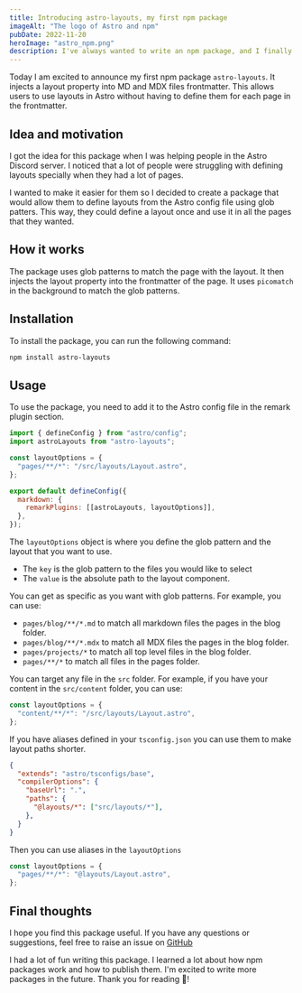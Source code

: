 ```yaml
---
title: Introducing astro-layouts, my first npm package
imageAlt: "The logo of Astro and npm"
pubDate: 2022-11-20
heroImage: "astro_npm.png"
description: I've always wanted to write an npm package, and I finally did it. I'm excited to share it with you.
---
```


Today I am excited to announce my first npm package `astro-layouts`. It injects a layout property into MD and MDX files frontmatter. This allows users to use layouts in Astro without having to define them for each page in the frontmatter.

## Idea and motivation

I got the idea for this package when I was helping people in the Astro Discord server. I noticed that a lot of people were struggling with defining layouts specially when they had a lot of pages. 

I wanted to make it easier for them so I decided to create a package that would allow them to define layouts from the Astro config file using glob patters. This way, they could define a layout once and use it in all the pages that they wanted.

## How it works

The package uses glob patterns to match the page with the layout. It then injects the layout property into the frontmatter of the page. It uses `picomatch` in the background to match the glob patterns.

## Installation

To install the package, you can run the following command:

```bash
npm install astro-layouts
```

## Usage

To use the package, you need to add it to the Astro config file in the remark plugin section. 

```js title="astro.config.mjs"
import { defineConfig } from "astro/config";
import astroLayouts from "astro-layouts";

const layoutOptions = {
  "pages/**/*": "/src/layouts/Layout.astro",
};

export default defineConfig({
  markdown: {
    remarkPlugins: [[astroLayouts, layoutOptions]],
  },
});
```

The `layoutOptions` object is where you define the glob pattern and the layout that you want to use. 

- The `key` is the glob pattern to the files you would like to select 
- The `value` is the absolute path to the layout component.

You can get as specific as you want with glob patterns. For example, you can use:

- `pages/blog/**/*.md` to match all markdown files the pages in the blog folder.
- `pages/blog/**/*.mdx` to match all MDX files the pages in the blog folder.
- `pages/projects/*` to match all top level files in the blog folder.
- `pages/**/*` to match all files in the pages folder.

You can target any file in the `src` folder. For example, if you have your content in the `src/content` folder, you can use:

```js
const layoutOptions = {
  "content/**/*": "/src/layouts/Layout.astro",
};
```

If you have aliases defined in your `tsconfig.json` you can use them to make layout paths shorter.

```json title="tsconfig.json"
{
  "extends": "astro/tsconfigs/base",
  "compilerOptions": {
    "baseUrl": ".",
    "paths": {
      "@layouts/*": ["src/layouts/*"],
    },
  }
}

```

Then you can use aliases in the `layoutOptions`

```js
const layoutOptions = {
  "pages/**/*": "@layouts/Layout.astro",
};
```

## Final thoughts

I hope you find this package useful. If you have any questions or suggestions, feel free to raise an issue on [GitHub](https://github.com/kevinzunigacuellar/astro-layouts)

I had a lot of fun writing this package. I learned a lot about how npm packages work and how to publish them. I'm excited to write more packages in the future. Thank you for reading 🥰!